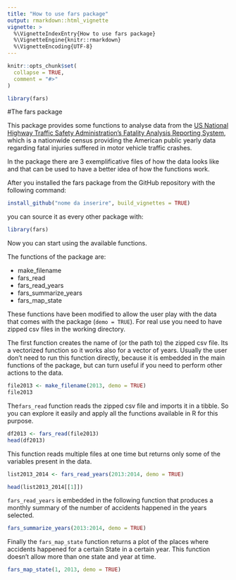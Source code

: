 ```yaml
---
title: "How to use fars package"
output: rmarkdown::html_vignette
vignette: >
  %\VignetteIndexEntry{How to use fars package}
  %\VignetteEngine{knitr::rmarkdown}
  %\VignetteEncoding{UTF-8}
---
```


```r
knitr::opts_chunk$set(
  collapse = TRUE,
  comment = "#>"
)
```


```r
library(fars)
```

#The fars package

This package provides some functions to analyse data from the [US National Highway Traffic Safety Administration's Fatality Analysis Reporting System](https://www.nhtsa.gov/research-data), which is a nationwide census providing the American public yearly data regarding fatal injuries suffered in motor vehicle traffic crashes.

In the package there are 3 exemplificative files of how the data looks like and that can be used to have a better idea of how the functions work.

After you installed the fars package from the GitHub repository with the following command:

```r
install_github("nome da inserire", build_vignettes = TRUE)
```

you can source it as every other package with:

```r
library(fars)
```

Now you can start using the available functions.

The functions of the package are:

* make_filename
* fars_read
* fars_read_years
* fars_summarize_years
* fars_map_state

These functions have been modified to allow the user play with the data that comes with the package (`demo = TRUE`). For real use you need to have zipped csv files in the working directory.

The first function creates the name of (or the path to) the zipped csv file.
Its a vectorized function so it works also for a vector of years.
Usually the user don't need to run this function directly, because it is embedded in the main functions of the package, but can turn useful if you need to perform other actions to the data.

```r

file2013 <- make_filename(2013, demo = TRUE)
file2013

```

The`fars_read ` function reads the zipped csv file and imports it in a tibble. So you can explore it easily and apply all the functions available in R for this purpose.

```r

df2013 <- fars_read(file2013)
head(df2013)
```

This function reads multiple files at one time but returns only some of the variables present in the data.

```r

list2013_2014 <- fars_read_years(2013:2014, demo = TRUE)

head(list2013_2014[[1]])
```

`fars_read_years` is embedded in the following function that produces a monthly summary of the number of accidents happened in the years selected. 

```r

fars_summarize_years(2013:2014, demo = TRUE)

```

Finally the `fars_map_state` function returns a plot of the places where accidents happened for a certain State in a certain year. This function doesn't allow more than one state and year at time.


```r

fars_map_state(1, 2013, demo = TRUE)

```

